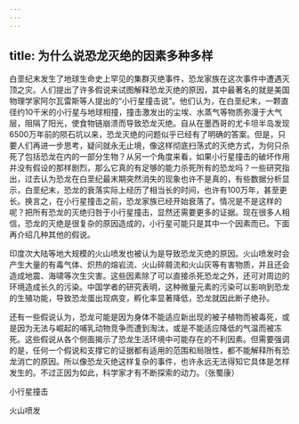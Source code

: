 ```yaml
---
---
---
```

title: 为什么说恐龙灭绝的因素多种多样
---




白垩纪末发生了地球生命史上罕见的集群灭绝事件，恐龙家族在这次事件中遭遇灭顶之灾。人们提出了许多假说来试图解释恐龙灭绝的原因，其中最著名的就是美国物理学家阿尔瓦雷斯等人提出的“小行星撞击说”。他们认为，在白垩纪末，一颗直径约10千米的小行星与地球相撞，撞击激发出的尘埃、水蒸气等物质弥漫于大气层，阻隔了阳光，使食物链崩溃而导致恐龙灭绝。自从在墨西哥的尤卡坦半岛发现6500万年前的陨石坑以来，恐龙灭绝的问题似乎已经有了明确的答案。但是，只要人们再进一步思考，疑问就永无止境，像这样彻底扫荡式的灭绝方式，为何只杀死了包括恐龙在内的一部分生物？从另一个角度来看，如果小行星撞击的破坏作用并没有假设的那样剧烈，那么它真的有足够的能力杀死所有的恐龙吗？一些研究指出，过去认为恐龙在白垩纪最末期突然消失的现象也许不是真的，有些数据分析显示，白垩纪末，恐龙的衰落实际上经历了相当长的时间，也许有100万年，甚至更长。换言之，在小行星撞击之前，恐龙家族已经开始衰落了。情况是不是这样的呢？把所有恐龙的灭绝归咎于小行星撞击，显然还需要更多的证据。现在很多人相信，恐龙的灭绝是很复杂的原因造成的，小行星可能只是其中一个因素而已。下面再介绍几种其他的假说。

印度次大陆等地大规模的火山喷发也被认为是导致恐龙灭绝的原因。火山喷发时会产生大量的有毒气体、炽热的熔岩流、火山碎屑流和火山灰等有害物质，并且还会造成地震、海啸等次生灾害。这些因素除了可以直接杀死恐龙之外，还可对周边的环境造成长久的污染。中国学者的研究表明，这种微量元素的污染可以影响到恐龙的生殖功能，导致恐龙蛋出现病变，孵化率显著降低，恐龙就因此断子绝孙。

还有一些假说认为，恐龙可能是因为身体不能适应新出现的被子植物而被毒死，或是因为无法与崛起的哺乳动物竞争而遭到淘汰，或是不能适应降低的气温而被冻死。这些假说从各个侧面揭示了恐龙生活环境中可能存在的不利因素。但需要强调的是，任何一个假说和支撑它的证据都有适用的范围和局限性，都不能解释所有恐龙消亡的原因。所以像恐龙灭绝这样复杂的事件，也许永远无法得知它具体是怎样发生的。不过正因为如此，科学家才有不断探索的动力。（张蜀康）



小行星撞击



火山喷发